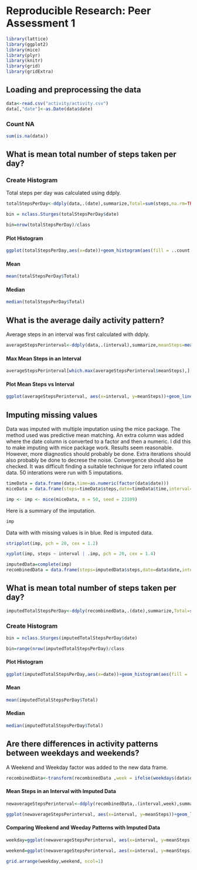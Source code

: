 # Reproducible Research: Peer Assessment 1
```r
library(lattice)
library(ggplot2)
library(mice)
library(plyr)
library(knitr)
library(grid)
library(gridExtra)
```
## Loading and preprocessing the data
```r
data<-read.csv("activity/activity.csv")
data[,"date"]<-as.Date(data$date)
```
### Count NA
```r
sum(is.na(data))   
```
## What is mean total number of steps taken per day?
### Create Histogram

Total steps per day was calculated using ddply.
```r
totalStepsPerDay<-ddply(data,.(date),summarize,Total=sum(steps,na.rm=TRUE))
```
<!--#### Determine Number of Bins --> 
```r
bin = nclass.Sturges(totalStepsPerDay$date)
```
<!-- #### Calculate bin width --> 
```r
bin=nrow(totalStepsPerDay)/class
```
#### Plot Histogram 
```r
ggplot(totalStepsPerDay,aes(x=date))+geom_histogram(aes(fill = ..count..,weight=Total),binwidth = 1)
```

#### Mean
```r
mean(totalStepsPerDay$Total)
```
#### Median
```r
median(totalStepsPerDay$Total)
```


## What is the average daily activity pattern?

Average steps in an interval was first calculated with ddply.
```r
averageStepsPerinterval<-ddply(data,.(interval),summarize,meanSteps=mean(steps,na.rm=TRUE))
```
#### Max Mean Steps in an Interval
```r
averageStepsPerinterval[which.max(averageStepsPerinterval$meanSteps),]
```
#### Plot Mean Steps vs Interval
```r
ggplot(averageStepsPerinterval, aes(x=interval, y=meanSteps))+geom_line(aes(colour = meanSteps),size=1)+scale_colour_gradient(high="#56B4E9",low="#D55E00")
```

## Imputing missing values
Data was imputed with multiple imputation using the mice package. The method used was predictive mean matching. An extra column was added where the date column is converted to a factor and then a numeric. I did this to make imputing with mice package work. Results seem reasonable. However, more diagnostics should probably be done. Extra iterations should also probably be done to decrese the noise. Convergence should also be checked. It was difficult finding a suitable technique for zero inflated count data. 50 interations were run with 5 imputations.

```r
timeData = data.frame(data,time=as.numeric(factor(data$date)))
miceData = data.frame(steps=timeData$steps,date=timeData$time,interval=timeData$interval)
```

```r
imp <- imp <- mice(miceData, m = 50, seed = 23109)
```
Here is a summary of the imputation.
```r
imp
```

Data with with missing values is in blue. Red is imputed data.
```r
stripplot(imp, pch = 20, cex = 1.2)
```

```r
xyplot(imp, steps ~ interval | .imp, pch = 20, cex = 1.4)
```

```r
imputedData=complete(imp)
recombinedData = data.frame(steps=imputedData$steps,date=data$date,interval=imputedData$interval)
```
## What is mean total number of steps taken per day?
```r
imputedTotalStepsPerDay<-ddply(recombinedData,.(date),summarize,Total=sum(steps))
```

### Create Histogram
<!-- #### Determine Number of Bins -->
```r
bin = nclass.Sturges(imputedTotalStepsPerDay$date)
```
<!-- #### Calculate Bin Width -->
```r
bin=range(nrow(imputedTotalStepsPerDay)/class
```
#### Plot Histogram 
```r
ggplot(imputedTotalStepsPerDay,aes(x=date))+geom_histogram(aes(fill = ..count..,weight=Total),binwidth = 1)
```

#### Mean
```r
mean(imputedTotalStepsPerDay$Total)
```
#### Median
```r
median(imputedTotalStepsPerDay$Total)
```
## Are there differences in activity patterns between weekdays and weekends?

A Weekend and Weekday factor was added to the new data frame.
```r
recombinedData<-transform(recombinedData ,week = ifelse(weekdays(data$date) %in% c('Sunday','Saturday') ,"Weekend","Weekday" ))
```

#### Mean Steps in an Interval with Imputed Data
```r
newaverageStepsPerinterval<-ddply(recombinedData,.(interval,week),summarize,meanSteps=mean(steps))
```

```r
ggplot(newaverageStepsPerinterval, aes(x=interval, y=meanSteps))+geom_line(aes(colour = meanSteps),size=1)+scale_colour_gradient(high="#56B4E9",low="#D55E00")
```
#### Comparing Weekend and Weeday Patterns with Imputed Data
```r
weekday=ggplot(newaverageStepsPerinterval, aes(x=interval, y=meanSteps))+geom_line(aes(colour = meanSteps),size=1,subset=.(week == 'Weekday'))+scale_colour_gradient(high="#56B4E9",low="#D55E00")+ ggtitle("Weekday")
```
```r
weekend=ggplot(newaverageStepsPerinterval, aes(x=interval, y=meanSteps))+geom_line(aes(colour = meanSteps),size=1,subset=.(week == 'Weekend'))+scale_colour_gradient(high="#56B4E9",low="#D55E00")+ ggtitle("Weekend")
```
```r
grid.arrange(weekday,weekend, ncol=1)
```